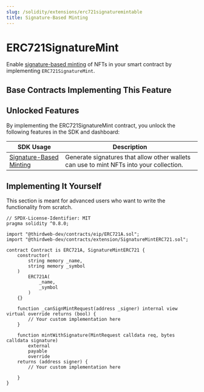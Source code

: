 ```yaml
---
slug: /solidity/extensions/erc721signaturemintable
title: Signature-Based Minting
---
```



# ERC721SignatureMint

Enable [signature-based minting](/sdk/advanced-features/on-demand-minting) of NFTs in your smart contract by implementing `ERC721SignatureMint`.

<ViewContractCodeButton
  link="https://github.com/thirdweb-dev/contracts/blob/main/contracts/extension/SignatureMintERC721.sol"
  name="SignatureMintERC721"
/>

## Base Contracts Implementing This Feature

<div className="row" style={{ marginBottom: 24 }}>
  <div className="col col--6" style={{ padding: 8 }}>
    <QuickstartCard
      name="ERC721 Signature Mint Base Contract"
      link="/solidity/base-contracts/erc-721/erc721signaturemint"
      image="/assets/icons/general.png"
    />
  </div>
</div>

## Unlocked Features

By implementing the ERC721SignatureMint contract, you unlock the following features in the SDK and dashboard:

| SDK Usage                                                                      | Description                                                                             |
| ------------------------------------------------------------------------------ | --------------------------------------------------------------------------------------- |
| [Signature-Based Minting](/sdk/interacting-with-contracts/erc721SignatureMint) | Generate signatures that allow other wallets can use to mint NFTs into your collection. |

## Implementing It Yourself

This section is meant for advanced users who want to write the functionality from scratch.

```solidity
// SPDX-License-Identifier: MIT
pragma solidity ^0.8.0;

import "@thirdweb-dev/contracts/eip/ERC721A.sol";
import "@thirdweb-dev/contracts/extension/SignatureMintERC721.sol";

contract Contract is ERC721A, SignatureMintERC721 {
    constructor(
        string memory _name,
        string memory _symbol
    )
        ERC721A(
            _name,
            _symbol
        )
    {}

    function _canSignMintRequest(address _signer) internal view virtual override returns (bool) {
        // Your custom implementation here
    }

    function mintWithSignature(MintRequest calldata req, bytes calldata signature)
        external
        payable
        override
    returns (address signer) {
        // Your custom implementation here

    }
}
```
